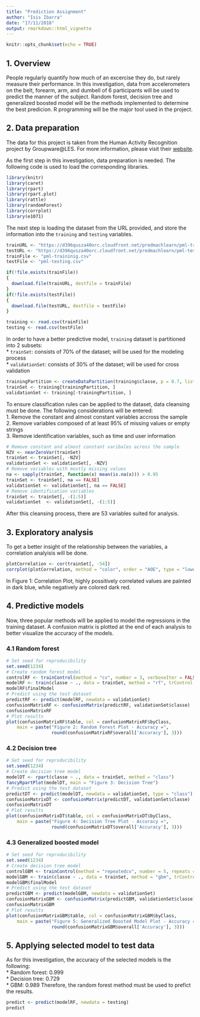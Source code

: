 ```yaml
---
title: "Prediction Assignment"
author: "Isis Ibarra"
date: "17/11/2018"
output: rmarkdown::html_vignette
---
```


```r
knitr::opts_chunk$set(echo = TRUE)
```

## 1. Overview

People regularly quantify how much of an excercise they do, but rarely measure their performance. In this investigation, data from accelerometers on the belt, forearm, arm, and dumbell of 6 participants will be used to predict the manner of the subject. Random forest, decision tree and generalized boosted model will be the methods implemented to determine the best predicion. R programming will be the major tool used in the project. 

## 2. Data preparation

The data for this project is taken from the Human Activity Recognition project by Groupware@LES. For more information, please visit their [website](http://web.archive.org/web/20161224072740/http:/groupware.les.inf.puc-rio.br/har).

As the first step in this investigation, data preparation is needed. The following code is used to load the corresponding libraries.

```r
library(knitr)
library(caret)
library(rpart)
library(rpart.plot)
library(rattle)
library(randomForest)
library(corrplot)
library(e1071)
```

The next step is loading the dataset from the URL provided, and store the information into the `training` and `testing` variables. 
```r
trainURL <- "https://d396qusza40orc.cloudfront.net/predmachlearn/pml-training.csv"
testURL <- "https://d396qusza40orc.cloudfront.net/predmachlearn/pml-testing.csv"
trainFile <- "pml-traininig.csv"
testFile <- "pml-testing.csv"

if(!file.exists(trainFile))
{
  download.file(trainURL, destfile = trainFile)
}
if(!file.exists(testFile))
{
  download.file(testURL, destfile = testFile)
}

training <- read.csv(trainFile)
testing <- read.csv(testFile)
```

In order to have a better predictive model, `training` dataset is partitioned into 2 subsets:   
* `trainSet`: consists of 70% of the dataset; will be used for the modeling process   
* `validationSet`: consists of 30% of the dataset; will be used for cross validation

```r
trainingPartition <- createDataPartition(training$classe, p = 0.7, list = FALSE)
trainSet <- training[trainingPartition, ]
validationSet <- training[-trainingPartition, ]
```

To ensure classification rules can be applied to the dataset, data cleansing must be done. The following considerations will be entered:   
1. Remove the constant and almost constant variables accross the sample   
2. Remove variables composed of at least 95% of missing values or empty strings  
3. Remove identification variables, such as time and user information

```r
# Remove constant and almost constant varibales across the sample
NZV <- nearZeroVar(trainSet)
trainSet <- trainSet[, -NZV]
validationSet <- validationSet[, -NZV]
# Remove variables with mostly missing values
na <- sapply(trainSet, function(x) mean(is.na(x))) > 0.95
trainSet <- trainSet[, na == FALSE]
validationSet <- validationSet[, na == FALSE]
# Remove identification variables 
trainSet <- trainSet[, -(1:5)]
validationSet  <- validationSet[, -(1:5)]
```

After this cleansing process, there are 53 variables suited for analysis. 

## 3. Exploratory analysis
To get a better insight of the relationship between the variables, a correlation analyisis will be done. 

```r
plotCorrelation <- cor(trainSet[, -54])
corrplot(plotCorrelation, method = "color", order = "AOE", type = "lower", tl.cex = 0.5, tl.col = rgb(0, 0, 0), title = "Figure 1: Correlation Plot", mar=c(0,0,1,0))
```
  
In Figure 1: Correlation Plot, highly possitively correlated values are painted in dark blue, while negatively are colored dark red. 

## 4. Predictive models
Now, three popular methods will be applied to model the regressions in the training dataset. A confusion matrix is plotted at the end of each analysis to better visualize the accuracy of the models.

### 4.1 Random forest
```r
# Set seed for reproducibility
set.seed(1234)
# Create random forest model
controlRF <- trainControl(method = "cv", number = 3, verboseIter = FALSE)
modelRF <- train(classe ~ ., data = trainSet, method = "rf", trControl = controlRF)
modelRF$finalModel
# Predict using the test dataset
predictRF <- predict(modelRF, newdata = validationSet)
confusionMatrixRF <- confusionMatrix(predictRF, validationSet$classe)
confusionMatrixRF
# Plot results
plot(confusionMatrixRF$table, col = confusionMatrixRF$byClass,
    main = paste("Figure 2: Random Forest Plot - Accuracy =",
                 round(confusionMatrixRF$overall['Accuracy'], 3)))

```

### 4.2 Decision tree
```r
# Set seed for reproducibility
set.seed(1234)
# Create decision tree model
modelDT <- rpart(classe ~ ., data = trainSet, method = "class")
fancyRpartPlot(modelDT, main = "Figure 3: Decision Tree")
# Predict using the test dataset
predictDT <- predict(modelDT, newdata = validationSet, type = "class")
confusionMatrixDT <- confusionMatrix(predictDT, validationSet$classe)
confusionMatrixDT
# Plot results
plot(confusionMatrixDT$table, col = confusionMatrixDT$byClass,
    main = paste("Figure 4: Decision Tree Plot - Accuracy =",
                 round(confusionMatrixDT$overall['Accuracy'], 3)))
```

### 4.3 Generalized boosted model
```r
# Set seed for reproducibility
set.seed(1234)
# Create decision tree model
controlGBM <- trainControl(method = "repeatedcv", number = 5, repeats = 1)
modelGBM <- train(classe ~ ., data = trainSet, method = "gbm", trControl = controlGBM, verbose = FALSE)
modelGBM$finalModel
# Predict using the test dataset
predictGBM <- predict(modelGBM, newdata = validationSet)
confusionMatrixGBM <- confusionMatrix(predictGBM, validationSet$classe)
confusionMatrixGBM
# Plot results
plot(confusionMatrixGBM$table, col = confusionMatrixGBM$byClass,
    main = paste("Figure 5: Generalized Boosted Model Plot - Accuracy =",
                 round(confusionMatrixGBM$overall['Accuracy'], 3)))
```

## 5. Applying selected model to test data
As for this investigation, the accuracy of the selected models is the following:  
* Random forest: 0.999  
* Decision tree: 0.729  
* GBM: 0.989
Therefore, the random forest method must be used to prefict the results. 
```r
predict <- predict(modelRF, newdata = testing)
predict 
```

